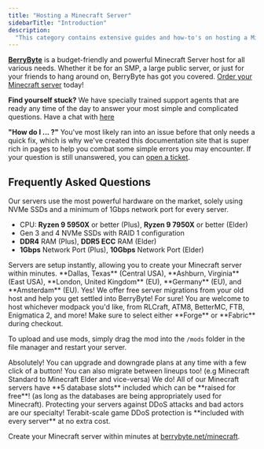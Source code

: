 ---
title: "Hosting a Minecraft Server"
sidebarTitle: "Introduction"
description:
  "This category contains extensive guides and how-to's on hosting a Minecraft server."
---

**[BerryByte](https://berrybyte.net/minecraft)** is a budget-friendly and powerful Minecraft Server host for all various needs. Whether it be for an SMP, a large public server, or just for your friends to hang around on, BerryByte has got you covered. [Order your Minecraft server](https://berrybyte.net/minecraft) today!

**Find yourself stuck?** We have specially trained support agents that are ready any time of the day to answer your most simple and complicated questions. Have a chat with  [here](/support)

**"How do I ... ?"** You've most likely ran into an issue before that only needs a quick fix, which is why we've created this documentation site that is super rich in pages to help you combat some simple errors you may encounter. If your question is still unanswered, you can [open a ticket](https://berrybyte.net/tickets).

## Frequently Asked Questions

<AccordionGroup>

<Accordion title="What are the specs on the servers?">
Our servers use the most powerful hardware on the market, solely using NVMe SSDs and a minimum of 1Gbps network port for every server.

- CPU: **Ryzen 9 5950X** or better (Plus), **Ryzen 9 7950X** or better (Elder)
- Gen 3 and 4 NVMe SSDs with RAID 1 configuration
- **DDR4** RAM (Plus), **DDR5 ECC** RAM (Elder)
- **1Gbps** Network Port (Plus), **10Gbps** Network Port (Elder)
</Accordion>

<Accordion title="How long does setup take?">
Servers are setup instantly, allowing you to create your Minecraft server within minutes.
</Accordion>

<Accordion title="What locations are the servers in?">
**Dallas, Texas** (Central USA), **Ashburn, Virginia** (East USA), **London, United Kingdom** (EU), **Germany** (EU), and **Amsterdam** (EU).
</Accordion>

<Accordion title="Can I migrate my existing server to BerryByte?">
Yes! We offer free server migrations from your old host and help you get settled into BerryByte!
</Accordion>

<Accordion title="Do you support mods/modpacks or other server types?">
For sure! You are welcome to host whichever modpack you'd like, from RLCraft, ATM8, BetterMC, FTB, Enigmatica 2, and more! Make sure to select either **Forge** or **Fabric** during checkout.

To upload and use mods, simply drag the mod into the `/mods` folder in the file manager and restart your server.
</Accordion>

<Accordion title="Can I upgrade/downgrade my server later on?">
Absolutely! You can upgrade and downgrade plans at any time with a few click of a button! You can also migrate between lineups too! (e.g Minecraft Standard to Minecraft Elder and vice-versa)
</Accordion>

<Accordion title="Do you support MySQL databases?">
We do! All of our Minecraft servers have **5 database slots** included which can be **raised for free**! (as long as the databases are being appropriately used for Minecraft).
</Accordion>

<Accordion title="Are the servers DDoS protected?">
Protecting your servers against DDoS attacks and bad actors are our specialty! Terabit-scale game DDoS protection is **included with every server** at no extra cost.
</Accordion>

</AccordionGroup>


Create your Minecraft server within minutes at [berrybyte.net/minecraft](https://berrybyte.net/minecraft/).
